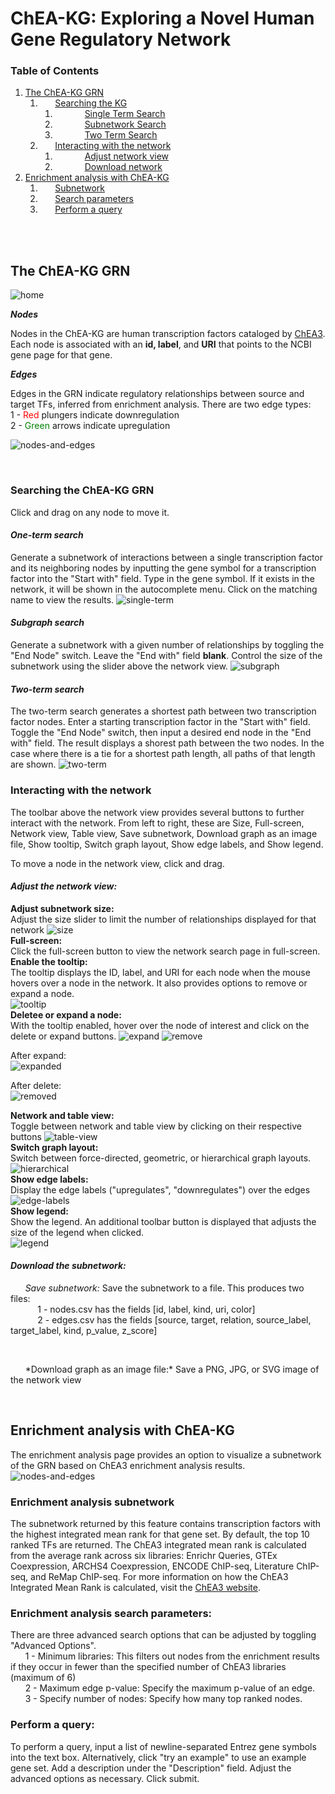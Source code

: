 # ChEA-KG: Exploring a Novel Human Gene Regulatory Network
### Table of Contents
1. [The ChEA-KG GRN](#introduction)
    1. &nbsp;&nbsp;&nbsp;&nbsp;&nbsp;&nbsp;[Searching the KG](#grn-search)
		1. &nbsp;&nbsp;&nbsp;&nbsp;&nbsp;&nbsp;&nbsp;&nbsp;&nbsp;&nbsp;&nbsp;&nbsp;[Single Term Search](#single-search)
        2. &nbsp;&nbsp;&nbsp;&nbsp;&nbsp;&nbsp;&nbsp;&nbsp;&nbsp;&nbsp;&nbsp;&nbsp;[Subnetwork Search](#subgraph-search)
		3. &nbsp;&nbsp;&nbsp;&nbsp;&nbsp;&nbsp;&nbsp;&nbsp;&nbsp;&nbsp;&nbsp;&nbsp;[Two Term Search](#two-term-search)
    1. &nbsp;&nbsp;&nbsp;&nbsp;&nbsp;&nbsp;[Interacting with the network](#interact-network)
        1. &nbsp;&nbsp;&nbsp;&nbsp;&nbsp;&nbsp;&nbsp;&nbsp;&nbsp;&nbsp;&nbsp;&nbsp;[Adjust network view](#adjust-vew)
        2. &nbsp;&nbsp;&nbsp;&nbsp;&nbsp;&nbsp;&nbsp;&nbsp;&nbsp;&nbsp;&nbsp;&nbsp;[Download network](#download)
2. [Enrichment analysis with ChEA-KG](#chea-enrichment)
	1. &nbsp;&nbsp;&nbsp;&nbsp;&nbsp;&nbsp;[Subnetwork](#enrichment-subnetwork)
	2. &nbsp;&nbsp;&nbsp;&nbsp;&nbsp;&nbsp;[Search parameters](#enrichment-params)
	3. &nbsp;&nbsp;&nbsp;&nbsp;&nbsp;&nbsp;[Perform a query](#perform-query)

<br/><br/>

## **The ChEA-KG GRN** <a name="introduction"></a>

![home](https://minio.dev.maayanlab.cloud/hgrn-chear/tutorial/search-home.png)  

***Nodes*** 

Nodes in the ChEA-KG are human transcription factors cataloged by [ChEA3](https://maayanlab.cloud/chea3/). Each node is associated with an **id, label**, and **URI** that points to the NCBI gene page for that gene.  

***Edges*** 

Edges in the GRN indicate regulatory relationships between source and target TFs, inferred from enrichment analysis. There are two edge types:   
    1 - <span style="color: red;">Red</span> plungers indicate downregulation  
    2 - <span style="color: green;">Green</span> arrows indicate upregulation  

![nodes-and-edges](https://minio.dev.maayanlab.cloud/hgrn-chear/tutorial/introduction.png)  

<p>&nbsp;</p>

### **Searching the ChEA-KG GRN** <a name="grn-search"></a>
Click and drag on any node to move it. 

#### *One-term search* <a name="single-search"></a>
Generate a subnetwork of interactions between a single transcription factor and its neighboring nodes by inputting the gene symbol for a transcription factor into the "Start with" field. Type in the gene symbol. If it exists in the network, it will be shown in the autocomplete menu. Click on the matching name to view the results. 
![single-term](https://minio.dev.maayanlab.cloud/hgrn-chear/tutorial/single-term.png)  

#### *Subgraph search* <a name="subgraph-search"></a>
Generate a subnetwork with a given number of relationships by toggling the "End Node" switch. Leave the "End with" field **blank**. Control the size of the subnetwork using the slider above the network view. 
![subgraph](https://minio.dev.maayanlab.cloud/hgrn-chear/tutorial/subgraph.png)    

#### *Two-term search* <a name="two-term-search"></a>
The two-term search generates a shortest path between two transcription factor nodes. Enter a starting transcription factor in the "Start with" field. Toggle the "End Node" switch, then input a desired end node in the "End with" field. The result displays a shorest path between the two nodes. In the case where there is a tie for a shortest path length, all paths of that length are shown. 
![two-term](https://minio.dev.maayanlab.cloud/hgrn-chear/tutorial/two-term.png)  

### **Interacting with the network** <a name="interact-network"></a>
The toolbar above the network view provides several buttons to further interact with the network. From left to right, these are Size, Full-screen, Network view, Table view, Save subnetwork, Download graph as an image file, Show tooltip, Switch graph layout, Show edge labels, and Show legend.  

To move a node in the network view, click and drag. 
 
#### *Adjust the network view:* <a name="adjust-view"></a>
**Adjust subnetwork size:**  
Adjust the size slider to limit the number of relationships displayed for that network
![size](https://minio.dev.maayanlab.cloud/hgrn-chear/tutorial/network_size.png)  
**Full-screen:**  
Click the full-screen button to view the network search page in full-screen.  
**Enable the tooltip:**  
The tooltip displays the ID, label, and URI for each node when the mouse hovers over a node in the network. It also provides options to remove or expand a node.  
![tooltip](https://minio.dev.maayanlab.cloud/hgrn-chear/tutorial/tooltip.png)  
**Deletee or expand a node:**  
With the tooltip enabled, hover over the node of interest and click on the delete or expand buttons. 
![expand](https://minio.dev.maayanlab.cloud/hgrn-chear/tutorial/expand1.png) ![remove](https://minio.dev.maayanlab.cloud/hgrn-chear/tutorial/delete1.png)  
   
After expand:  
![expanded](https://minio.dev.maayanlab.cloud/hgrn-chear/tutorial/expand2.png)
  
After delete:  
![removed](https://minio.dev.maayanlab.cloud/hgrn-chear/tutorial/delete2.png)   
  
**Network and table view:**  
Toggle between network and table view by clicking on their respective buttons
![table-view](https://minio.dev.maayanlab.cloud/hgrn-chear/tutorial/table_view.png)  
**Switch graph layout:**  
Switch between force-directed, geometric, or hierarchical graph layouts. 
![hierarchical](https://minio.dev.maayanlab.cloud/hgrn-chear/tutorial/heirarchical-layout.png)  
**Show edge labels:**  
Display the edge labels ("upregulates", "downregulates") over the edges
![edge-labels](https://minio.dev.maayanlab.cloud/hgrn-chear/tutorial/edge-label.png)  
**Show legend:**  
Show the legend. An additional toolbar button is displayed that adjusts the size of the legend when clicked.  
![legend](https://minio.dev.maayanlab.cloud/hgrn-chear/tutorial/legend.png)  
 

#### *Download the subnetwork:*  <a name="download"></a>
&nbsp;&nbsp;&nbsp;&nbsp;&nbsp;&nbsp;*Save subnetwork:* Save the subnetwork to a file. This produces two files:   
    &nbsp;&nbsp;&nbsp;&nbsp;&nbsp;&nbsp;&nbsp;&nbsp;&nbsp;&nbsp; 1&nbsp;-&nbsp;nodes.csv has the fields [id, label, kind, uri, color]  
    &nbsp;&nbsp;&nbsp;&nbsp;&nbsp;&nbsp;&nbsp;&nbsp;&nbsp;&nbsp; 2&nbsp;-&nbsp;edges.csv has the  fields [source, target, relation, source_label, target_label, kind, p_value, z_score]  
<p>&nbsp;</p>
&nbsp;&nbsp;&nbsp;&nbsp;&nbsp;&nbsp;*Download graph as an image file:* Save a PNG, JPG, or SVG image of the network view  
<p>&nbsp;</p>


## **Enrichment analysis with ChEA-KG** <a name="chea-enrichment"></a>
The enrichment analysis page provides an option to visualize a subnetwork of the GRN based on ChEA3 enrichment analysis results. 
![nodes-and-edges](https://minio.dev.maayanlab.cloud/hgrn-chear/tutorial/enrichment_home.png) 
### Enrichment analysis subnetwork <a name="enrichment-subnetwork"></a>
The subnetwork returned by this feature contains transcription factors with the highest integrated mean rank for that gene set. By default, the top 10 ranked TFs are returned. The ChEA3 integrated mean rank is calculated from the average rank across six libraries: Enrichr Queries, GTEx Coexpression, ARCHS4 Coexpression, ENCODE ChIP-seq, Literature ChIP-seq, and ReMap ChIP-seq. For more information on how the ChEA3 Integrated Mean Rank is calculated, visit the [ChEA3 website](https://maayanlab.cloud/chea3/). 

### Enrichment analysis search parameters: <a name="enrichment-params"></a>
There are three advanced search options that can be adjusted by toggling "Advanced Options".  
&nbsp;&nbsp;&nbsp;&nbsp;&nbsp;&nbsp;1 - Minimum libraries: This filters out nodes from the enrichment results if they occur in fewer than the specified number of ChEA3 libraries (maximum of 6)  
&nbsp;&nbsp;&nbsp;&nbsp;&nbsp;&nbsp;2 - Maximum edge p-value: Specify the maximum p-value of an edge.  
&nbsp;&nbsp;&nbsp;&nbsp;&nbsp;&nbsp;3 - Specify number of nodes: Specify how many top ranked nodes.  

### Perform a query:<a name="perform-query"></a>
To perform a query, input a list of newline-separated Entrez gene symbols into the text box. Alternatively, click "try an example" to use an example gene set. Add a description under the "Description" field. Adjust the advanced options as necessary. Click submit. 